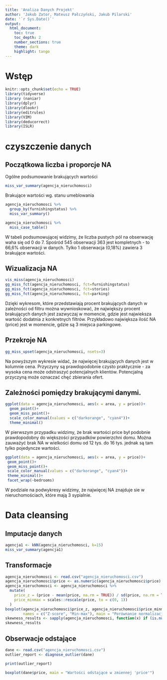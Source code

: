 ```yaml
---
title: 'Analiza Danych Projekt'
author: 'Jakub Zator, Mateusz Pałczyński, Jakub Pilarski'
date: '`r Sys.Date()`'
output:
  html_document:
    toc: true
    toc_depth: 2
    number_sections: true
    theme: dark
    highlight: tango
---
```


# Wstęp

```r
knitr::opts_chunk$set(echo = TRUE)
library(tidyverse)
library (naniar)
library(dplyr)
library(dlookr)
library(editrules)
library(VIM)
library(deducorrect)
library(ISLR)
```

# czyszczenie danych

## Początkowa liczba i proporcje NA

Ogólne podsumowanie brakujących wartości

```r
miss_var_summary(agencja_nieruchomosci)
```

Brakujące wartości wg. stanu umeblowania

```r
agencja_nieruchomosci %>%
  group_by(furnishingstatus) %>%
  miss_var_summary()

agencja_nieruchomosci %>%
  miss_case_table()
```

W tabeli podsumowującej widzimy, że liczba pustych pól na obserwację waha się od 0 do 7. Spośród 545 obserwacji 363 jest kompletnych - to 66,6% obserwacji w danych. Tylko 1 obserwacja (0,18%) zawiera 3 brakujące wartości.

## Wizualizacja NA

```r
vis_miss(agencja_nieruchomosci)
gg_miss_fct(agencja_nieruchomosci, fct=furnishingstatus)
gg_miss_fct(agencja_nieruchomosci, fct=stories)
gg_miss_fct(agencja_nieruchomosci, fct=parking)
```

Dzięki wykresom, które przedstawiają procent brakujących danych w zależności od filtru można wywnioskować, że największy procent brakujących danych jest zazwyczaj w momencie, gdzie jest najwieksza wartość dodatnia z konkretnych filtrów. Przykładowo największa ilość NA (price) jest w momencie, gdzie są 3 miejsca parkingowe.

## Przekroje NA

```r
gg_miss_upset(agencja_nieruchomosci, nsets=3)
```

Na powyższym wykresie widać, że najwięcej brakujących danych jest w kolumnie cena. Przyczyny są prawdopodobnie czysto praktycznie - za wysoka cena może odstraszyć potencjalnych klientów. Potencjalną przyczyną może oznaczać chęć zbierania ofert.

## Zależności pomiędzy brakującymi danymi.

```r
ggplot(data = agencja_nieruchomosci, aes(x = area, y = price))+
  geom_point()+
  geom_miss_point()+
  scale_color_manual(values = c("darkorange", "cyan4"))+
  theme_minimal()
```

W pierwszym przypadku widzimy, że brak wartości price był podobnie prawdopodobny do większości przypadków powierzchni domu. Można zauważyć brak NA w wielkości domu od 12 tys. do 16 tys. jednak są tam tylko pojedyncze wartości.

```r
ggplot(data = agencja_nieruchomosci, aes(x = area, y = price))+
 geom_point()+
 geom_miss_point()+
 scale_color_manual(values = c("darkorange", "cyan4"))+
 theme_minimal()+
 facet_wrap(~bedrooms)
```

W podziale na podwykresy widzimy, że najwięcej NA znajduje sie w nieruchomościach, które mają 3 sypialnie.

# Data cleansing

## Imputacje danych

```r
agencja1 <- kNN(agencja_nieruchomosci, k=15)
miss_var_summary(agencja1)
```

## Transformacje

```r
agencja_nieruchomosci <- read.csv("agencja_nieruchomosci.csv")
agencja_nieruchomosci$price <- as.numeric(agencja_nieruchomosci$price)
agencja_nieruchomosci <- agencja_nieruchomosci %>%
  mutate(
    price_z = (price - mean(price, na.rm = TRUE)) / sd(price, na.rm = TRUE),
    price_minmax = scales::rescale(price, to = c(0, 1))
  )
boxplot(agencja_nieruchomosci$price_z, agencja_nieruchomosci$price_minmax,
        names = c("Z-score", "Min-max"), main = "Porównanie normalizacji danych")
skewness_results <- sapply(agencja_nieruchomosci, function(x) if (is.numeric(x)) e1071::skewness(x, na.rm = TRUE) else NA)
skewness_results
```

## Obserwacje odstające

```r
dane <- read.csv("agencja_nieruchomosci.csv")
outlier_report <- diagnose_outlier(dane)

print(outlier_report)

boxplot(dane$price, main = "Wartości odstające w zmiennej 'price'")
```
